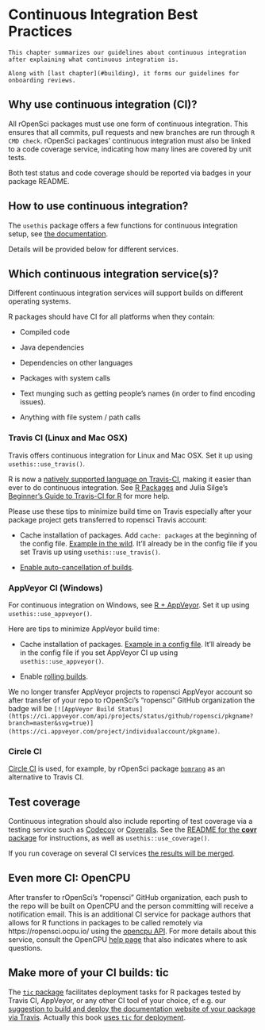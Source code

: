 # Continuous Integration Best Practices {#ci}

```block
This chapter summarizes our guidelines about continuous integration after explaining what continuous integration is.

Along with [last chapter](#building), it forms our guidelines for onboarding reviews.
```

## Why use continuous integration (CI)?

All rOpenSci packages must use one form of continuous integration. This ensures that all commits, pull requests and new branches are run through `R CMD check`. rOpenSci packages' continuous integration must also be linked to a code coverage service, indicating how many lines are covered by unit tests.

Both test status and code coverage should be reported via badges in your package README.

## How to use continuous integration?

The `usethis` package offers a few functions for continuous integration setup, see [the documentation](http://usethis.r-lib.org/reference/ci.html).

Details will be provided below for different services.

## Which continuous integration service(s)? {#whichci}

Different continuous integration services will support builds on different operating systems.

R packages should have CI for all platforms when they contain:

* Compiled code

* Java dependencies

* Dependencies on other languages

* Packages with system calls

* Text munging such as getting people's names (in order to find encoding issues).

* Anything with file system / path calls

### Travis CI (Linux and Mac OSX)

Travis offers continuous integration for Linux and Mac OSX. Set it up using `usethis::use_travis()`.

R is now a [natively supported language on Travis-CI](http://blog.travis-ci.com/2015-02-26-test-your-r-applications-on-travis-ci/), making it easier than ever to do continuous integration. See [R Packages](http://marker.to/NEr8Bd) and Julia Silge's [Beginner's Guide to Travis-CI for R](http://juliasilge.com/blog/Beginners-Guide-to-Travis/) for more help.

Please use these tips to minimize build time on Travis especially after your package project gets transferred to ropensci Travis account:

* Cache installation of packages. Add `cache: packages` at the beginning of the config file. [Example in the wild](https://github.com/ropensci/crul/blob/ee31c0128fd3279165360ef5ee2a1775ab00c82f/.travis.yml#L3). It'll already be in the config file if you set Travis up using `usethis::use_travis()`.

* [Enable auto-cancellation of builds](https://blog.travis-ci.com/2017-03-22-introducing-auto-cancellation).

### AppVeyor CI (Windows)

For continuous integration on Windows, see [R + AppVeyor](https://github.com/krlmlr/r-appveyor). Set it up using `usethis::use_appveyor()`.

Here are tips to minimize AppVeyor build time:

* Cache installation of packages. [Example in a config file](https://github.com/r-lib/usethis/blob/2c52c06373849d52f78a26c5a0e080f518a2f825/inst/templates/appveyor.yml#L13). It'll already be in the config file if you set AppVeyor CI up using `usethis::use_appveyor()`.

* Enable [rolling builds](https://www.appveyor.com/docs/build-configuration/#rolling-builds).

We no longer transfer AppVeyor projects to ropensci AppVeyor account so after transfer of your repo to rOpenSci's "ropensci" GitHub organization the badge will be `[![AppVeyor Build Status](https://ci.appveyor.com/api/projects/status/github/ropensci/pkgname?branch=master&svg=true)](https://ci.appveyor.com/project/individualaccount/pkgname)`.

### Circle CI

[Circle CI](https://circleci.com/) is used, for example, by rOpenSci package [`bomrang`](https://github.com/ropensci/bomrang) as an alternative to Travis CI.

## Test coverage {#coverage}

Continuous integration should also include reporting of test coverage via a testing service such as [Codecov](https://codecov.io/) or [Coveralls](https://coveralls.io/).  See the [README for the **covr** package](https://github.com/jimhester/covr) for instructions, as well
as `usethis::use_coverage()`. 

If you run coverage on several CI services [the results will be merged](https://docs.codecov.io/docs/merging-reports).

## Even more CI: OpenCPU

After transfer to rOpenSci's "ropensci" GitHub organization, each push to the repo will be built on OpenCPU and the person committing will receive a notification email. This is an additional CI service for package authors that allows for R functions in packages to be called remotely via https://ropensci.ocpu.io/ using the [opencpu API](https://www.opencpu.org/api.html#api-json). For more details about this service, consult the OpenCPU [help page](https://www.opencpu.org/help.html) that also indicates where to ask questions.

## Make more of your CI builds: tic

The [`tic` package](https://github.com/ropenscilabs/tic) facilitates deployment tasks for R packages tested by Travis CI, AppVeyor, or any other CI tool of your choice, cf e.g. our [suggestion to build and deploy the documentation website of your package via Travis](#website). Actually this book [uses `tic` for deployment](https://github.com/ropensci/dev_guide#technical-details).

